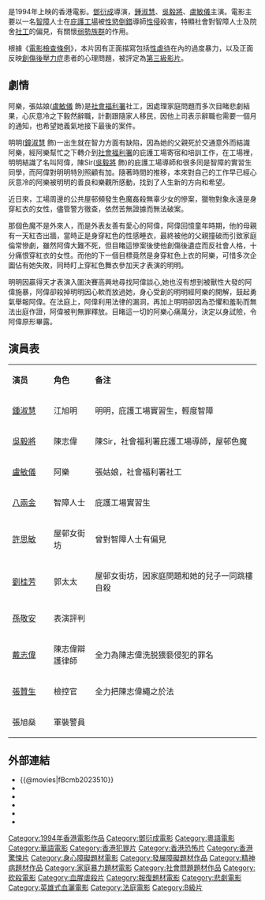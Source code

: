 
{{expand|time=2016-03-20T03:48:30+00:00}}

{{refimprove|time=2016-03-20T03:48:30+00:00}}
{{Infobox film
| name                          = 弱殺
| original_name <!-- 英文名 --> = ''{{lang|en|Red to Kill}}''
| director<!-- 导演 -->         = [[鄧衍成|鄧衍成]]
| producer <!-- 監製 -->        = 孫敬安
| writer  <!-- 编剧 -->         = 黃浩華
| starring <!-- 主演 -->        = [[鍾淑慧|鍾淑慧]] <br> [[吳毅將|吳毅將]] <br> [[盧敏儀|盧敏儀]]
| music <!-- 配乐 -->           = 王邦
| cinematography <!-- 摄影 -->  = 繆健輝
| editing <!-- 剪接 -->         = 蔡雄
| distributor <!-- 发行商 -->   = 東方影片股份有限公司
| released  <!-- 上映日期 -->   = {{BHKG}}：{{start date|1994|10|20}}
| runtime  <!-- 片长时间 -->    = 92分鐘
| country  <!-- 产地 -->        = {{BHKG}}
| language                      = [[粤语|粤语]]
| budget  <!-- 预算花费 -->     =
| gross  <!-- 票房 -->          = 9,475,672
}}

{{engname|《弱殺》|''Red to Kill''}}是1994年上映的香港電影。[[鄧衍成|鄧衍成]]導演，[[鍾淑慧|鍾淑慧]]、[[吳毅將|吳毅將]]、[[盧敏儀|盧敏儀]]主演。電影主要以一名[[智障|智障]]人士在[[庇護工場|庇護工場]]被[[性慾倒錯|性慾倒錯]]導師[[性侵|性侵]]殺害，特顯社會對智障人士及院舍[[社工|社工]]的偏見，有關懷[[弱勢族群|弱勢族群]]的作用。

根據《[[電影檢查條例|電影檢查條例]]》，本片因有正面描寫包括[[性虐待|性虐待]]在內的過度暴力，以及正面反映[[創傷後壓力症候群|創傷後壓力症]]患者的心理問題，被評定為[[三級片|第三級影片]]。

== 劇情 ==

阿樂，張姑娘([[盧敏儀|盧敏儀]] 飾)是[[社會福利署|社會福利署]]社工，因處理家庭問題而多次目睹悲劇結果，心灰意冷之下毅然辭職，計劃跟隨家人移民，因他上司表示辭職也需要一個月的通知，也希望她義氣地接下最後的案件。

明明([[鐘淑慧|鐘淑慧]] 飾)一出生就在智力方面有缺陷，因為她的父親死於交通意外而結識阿樂，經阿樂幫忙之下轉介到[[社會福利署|社會福利署]]的庇護工場寄宿和培訓工作，在工場裡，明明結識了名叫阿偉，陳Sir([[吳毅將|吳毅將]] 飾)的庇護工場導師和很多同是智障的實習生同學，而阿偉對明明特別照顧有加。隨著時間的推移，本來對自己的工作早已經心灰意冷的阿樂被明明的善良和樂觀所感動，找到了人生新的方向和希望。

近日來，工場周邊的公共屋邨頻發生色魔姦殺無辜少女的慘案，獵物對象永遠是身穿紅衣的女性，儘管警方徹查，依然苦無證據而無法破案。

那個色魔不是外來人，而是外表友善有愛心的阿偉，阿偉回憶童年時期，他的母親有一天紅杏出牆，當時正是身穿紅色的性感睡衣，最終被他的父親撞破而引致家庭倫常慘劇，雖然阿偉大難不死，但目睹這慘案後使他創傷後遺症而反社會人格，十分痛恨穿紅衣的女性。而他的下一個目標竟然是身穿紅色上衣的阿樂，可惜多次企圖佔有她失敗，同時盯上穿紅色舞衣參加天才表演的明明。

明明因贏得天才表演入圍決賽高興地尋找阿偉談心,她也沒有想到被獸性大發的阿偉施暴，阿偉卻殺掉明明因心軟而放過她，身心受創的明明經阿樂的開解，鼓起勇氣舉報阿偉。在法庭上，阿偉利用法律的漏洞，再加上明明卻因為恐懼和羞恥而無法出庭作證，阿偉被判無罪釋放。目睹這一切的阿樂心痛萬分，決定以身試險，令阿偉原形畢露。

== 演員表 ==
{|class="wikitable " width="60%"
|- style="background:cornflowerblue; color:white" align=center
|style="width:10%"|'''演员'''||style="width:10%"|'''角色'''||style="width:40%"|'''备注'''
|-
| [[鍾淑慧|鍾淑慧]] || 江旭明 || 明明，庇護工場實習生，輕度智障
|-
| [[吳毅將|吳毅將]] || 陳志偉 || 陳Sir，社會福利署庇護工場導師，屋邨色魔
|-
| [[盧敏儀|盧敏儀]] || 阿樂 || 張姑娘，社會福利署社工
|-
| [[八兩金|八兩金]] || 智障人士 || 庇護工場實習生
|-
| [[許思敏|許思敏]] || 屋邨女街坊 || 曾對智障人士有偏見
|-
| [[劉桂芳|劉桂芳]] || 郭太太 || 屋邨女街坊，因家庭問題和她的兒子一同跳樓自殺
|-
| [[孫敬安|孫敬安]] || 表演評判 || 
|-
| [[戴志偉|戴志偉]] || 陳志偉辯護律師 || 全力為陳志偉洗脱猥褻侵犯的罪名
|-
| [[張贊生|張贊生]] || 檢控官 || 全力把陳志偉繩之於法
|-
| 張旭燊 || 軍裝警員 || 
|}

== 外部連結 ==
*{{@movies|fBcmb2023510}}
*{{hkmdb title|7912}}
*{{Mtime|26110}}
*{{Amg movie|254927}}
*{{rotten-tomatoes|red_to_kill}}
*{{imdb title|0111037|弱殺}}

[[Category:1994年香港電影作品|Category:1994年香港電影作品]]
[[Category:鄧衍成電影|Category:鄧衍成電影]]
[[Category:粵語電影|Category:粵語電影]]
[[Category:華語電影|Category:華語電影]]
[[Category:香港犯罪片|Category:香港犯罪片]]
[[Category:香港恐怖片|Category:香港恐怖片]]
[[Category:香港驚悚片|Category:香港驚悚片]]
[[Category:身心障礙題材電影|Category:身心障礙題材電影]]
[[Category:發展障礙題材作品|Category:發展障礙題材作品]]
[[Category:精神病題材作品|Category:精神病題材作品]]
[[Category:家庭暴力題材電影|Category:家庭暴力題材電影]]
[[Category:社會問題題材作品|Category:社會問題題材作品]]
[[Category:砍殺電影|Category:砍殺電影]]
[[Category:血腥虐殺片|Category:血腥虐殺片]]
[[Category:報復題材電影|Category:報復題材電影]]
[[Category:悲劇電影|Category:悲劇電影]]
[[Category:英雄式血灑電影|Category:英雄式血灑電影]]
[[Category:法庭電影|Category:法庭電影]]
[[Category:B級片|Category:B級片]]